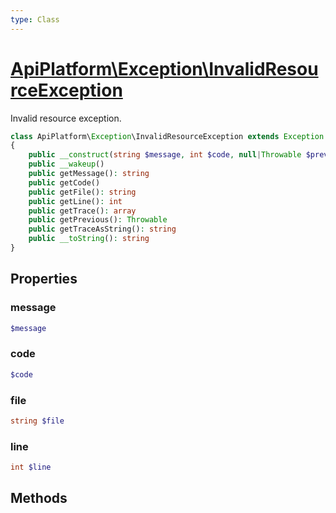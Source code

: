 ```yaml
---
type: Class
---
```


# [ApiPlatform\Exception\InvalidResourceException](/docs/v3.2/reference/Exception/InvalidResourceException)

Invalid resource exception.


```php
class ApiPlatform\Exception\InvalidResourceException extends Exception implements Stringable, Throwable, `<a href="/docs/v3.2/reference/Exception/ExceptionInterface">ApiPlatform\Exception\ExceptionInterface</a>`
{
    public __construct(string $message, int $code, null|Throwable $previous)
    public __wakeup()
    public getMessage(): string
    public getCode()
    public getFile(): string
    public getLine(): int
    public getTrace(): array
    public getPrevious(): Throwable
    public getTraceAsString(): string
    public __toString(): string
}
```
## Properties
### message

```php
$message
```



### code

```php
$code
```



### file

```php
string $file
```



### line

```php
int $line
```



## Methods
